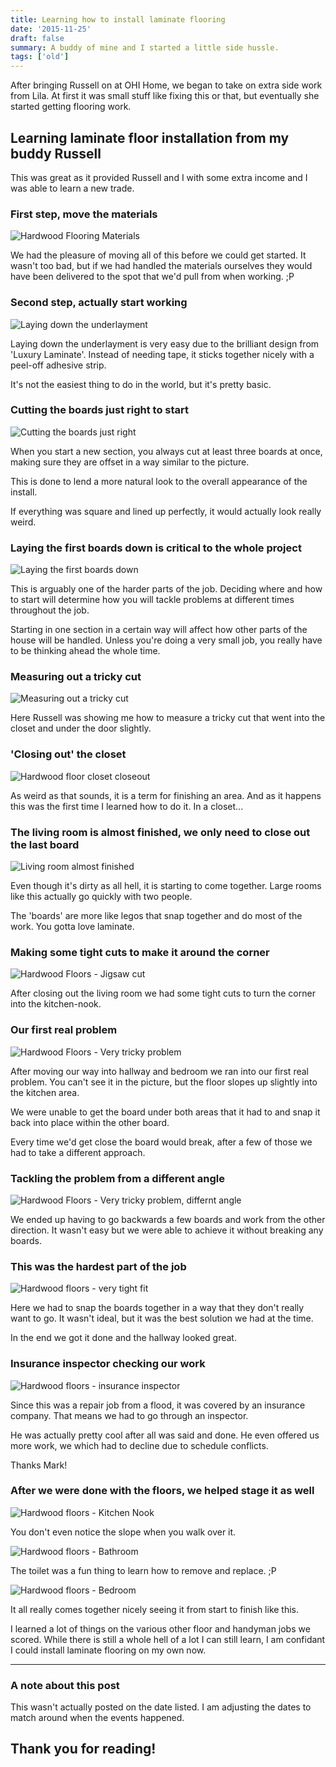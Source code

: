 ```yaml
---
title: Learning how to install laminate flooring
date: '2015-11-25'
draft: false
summary: A buddy of mine and I started a little side hussle.
tags: ['old']
---
```


After bringing Russell on at OHI Home, we began to take on extra side work from Lila. At first it was small stuff like fixing this or that, but eventually she started getting flooring work.


## Learning laminate floor installation from my buddy Russell

This was great as it provided Russell and I with some extra income and I was able to learn a new trade.

### First step, move the materials

![Hardwood Flooring Materials](https://imgur.com/zKdbIig.jpg)

We had the pleasure of moving all of this before we could get started. It wasn't too bad, but if we had handled the materials ourselves they would have been delivered to the spot that we'd pull from when working. ;P

### Second step, actually start working

![Laying down the underlayment](https://imgur.com/fya8PlD.jpg)

Laying down the underlayment is very easy due to the brilliant design from 'Luxury Laminate'. Instead of needing tape, it sticks together nicely with a peel-off adhesive strip.

It's not the easiest thing to do in the world, but it's pretty basic.

### Cutting the boards just right to start

![Cutting the boards just right](https://imgur.com/NzRCKq4.jpg)

When you start a new section, you always cut at least three boards at once, making sure they are offset in a way similar to the picture.

This is done to lend a more natural look to the overall appearance of the install.

If everything was square and lined up perfectly, it would actually look really weird.

### Laying the first boards down is critical to the whole project

![Laying the first boards down](https://imgur.com/BHPcA4W.jpg)

This is arguably one of the harder parts of the job. Deciding where and how to start will determine how you will tackle problems at different times throughout the job.

Starting in one section in a certain way will affect how other parts of the house will be handled. Unless you're doing a very small job, you really have to be thinking ahead the whole time.

### Measuring out a tricky cut

![Measuring out a tricky cut](https://imgur.com/kHyz39k.jpg)

Here Russell was showing me how to measure a tricky cut that went into the closet and under the door slightly.

### 'Closing out' the closet

![Hardwood floor closet closeout](https://imgur.com/6EDhlaZ.jpg)

As weird as that sounds, it is a term for finishing an area. And as it happens this was the first time I learned how to do it. In a closet...

### The living room is almost finished, we only need to close out the last board

![Living room almost finished](https://imgur.com/uU48R4t.jpg)

Even though it's dirty as all hell, it is starting to come together. Large rooms like this actually go quickly with two people.

The 'boards' are more like legos that snap together and do most of the work. You gotta love laminate.

### Making some tight cuts to make it around the corner

![Hardwood Floors - Jigsaw cut](https://imgur.com/jeAW8L9.jpg)

After closing out the living room we had some tight cuts to turn the corner into the kitchen-nook.

### Our first real problem

![Hardwood Floors - Very tricky problem](https://imgur.com/gwQGSkL.jpg)

After moving our way into hallway and bedroom we ran into our first real problem. You can't see it in the picture, but the floor slopes up slightly into the kitchen area.

We were unable to get the board under both areas that it had to and snap it back into place within the other board.

Every time we'd get close the board would break, after a few of those we had to take a different approach.

### Tackling the problem from a different angle

![Hardwood Floors - Very tricky problem, differnt angle](https://imgur.com/fJqoaep.jpg)

We ended up having to go backwards a few boards and work from the other direction. It wasn't easy but we were able to achieve it without breaking any boards.

### This was the hardest part of the job

![Hardwood floors - very tight fit](https://imgur.com/LEkDAHn.jpg)

Here we had to snap the boards together in a way that they don't really want to go. It wasn't ideal, but it was the best solution we had at the time.

In the end we got it done and the hallway looked great.

### Insurance inspector checking our work

![Hardwood floors - insurance inspector](https://imgur.com/48Kofvu.jpg)

Since this was a repair job from a flood, it was covered by an insurance company. That means we had to go through an inspector.

He was actually pretty cool after all was said and done. He even offered us more work, we which had to decline due to schedule conflicts.

Thanks Mark!

### After we were done with the floors, we helped stage it as well

![Hardwood floors - Kitchen Nook](https://imgur.com/q4VmBPV.jpg)

You don't even notice the slope when you walk over it.

![Hardwood floors - Bathroom](https://imgur.com/oU5dfvb.jpg)

The toilet was a fun thing to learn how to remove and replace. ;P

![Hardwood floors - Bedroom](https://imgur.com/JJE1V6J.jpg)

It all really comes together nicely seeing it from start to finish like this.

I learned a lot of things on the various other floor and handyman jobs we scored. While there is still a whole hell of a lot I can still learn, I am confidant I could install laminate flooring on my own now.

*****

### A note about this post

This wasn't actually posted on the date listed. I am adjusting the dates to match around when the events happened.

## Thank you for reading!
